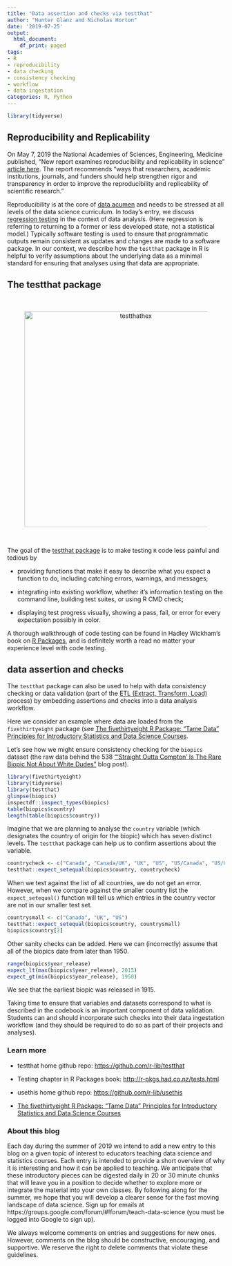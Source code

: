 ```yaml
---
title: "Data assertion and checks via testthat"
author: "Hunter Glanz and Nicholas Horton"
date: '2019-07-25'
output:
  html_document:
    df_print: paged
tags:
- R
- reproducibility
- data checking
- consistency checking
- workflow
- data ingestation
categories: R, Python
---
```


```r
library(tidyverse)
```

## Reproducibility and Replicability

On May 7, 2019 the National Academies of Sciences, Engineering, Medicine published, "New report examines reproducibility and replicability in science" [article here](https://phys.org/news/2019-05-replicability-science.html). The report recommends "ways that researchers, academic institutions, journals, and funders should help strengthen rigor and transparency in order to improve the reproducibility and replicability of scientific research." 

Reproducibility is at the core of [data acumen](https://teachdatascience.com/nasem) and needs to be stressed at all levels of the data science curriculum.  In today's entry, we discuss [regression testing](https://en.wikipedia.org/wiki/Regression_testing) in the context of data analysis.  (Here regression is referring to returning to a former or less developed state, not a statistical model.) Typically software testing is used to ensure that programmatic outputs remain consistent as updates and changes are made to a software package.  In our context, we describe how the `testthat` package in R is helpful to verify assumptions about the underlying data as a minimal standard for ensuring that analyses using that data are appropriate.

## The testthat package


<br>

<center>
<figure>
<img alt = 'testthathex' width='500' src='/post/testthat/testthathex.png' />
</figure>
</center> <br>


The goal of the [testthat package](https://github.com/r-lib/testthat) is to make testing `R` code less painful and tedious by

* providing functions that make it easy to describe what you expect a function to do, including catching errors, warnings, and messages;

* integrating into existing workflow, whether it's information testing on the command line, building test suites, or using R CMD check;

* displaying test progress visually, showing a pass, fail, or error for every expectation possibly in color.

A thorough walkthrough of code testing can be found in Hadley Wickham's book on [R Packages](http://r-pkgs.had.co.nz/tests.html), and is definitely worth a read no matter your experience level with code testing.

## data assertion and checks

The `testthat` package can also be used to help with data consistency checking or data validation (part of the [ETL (Extract, Transform, Load)](https://en.wikipedia.org/wiki/Extract,_transform,_load) process) by embedding assertions and checks into a data analysis workflow.  

Here we consider an example where data are loaded from the `fivethirtyeight` package (see [The fivethirtyeight R Package: "Tame Data" Principles for Introductory Statistics and Data Science Courses](https://escholarship.org/uc/item/0rx1231m).

Let's see how we might ensure consistency checking for the `biopics` dataset (the raw data behind the 538 ["‘Straight Outta Compton’ Is The Rare Biopic Not About White Dudes"](https://fivethirtyeight.com/features/straight-outta-compton-is-the-rare-biopic-not-about-white-dudes/) blog post).

```r
library(fivethirtyeight)
library(tidyverse)
library(testthat)
glimpse(biopics)
inspectdf::inspect_types(biopics)
table(biopics$country)
length(table(biopics$country))
```

Imagine that we are planning to analyse the `country` variable (which designates the country of origin for the biopic) which has seven distinct levels.  The `testthat` package can help us to confirm assertions about the variable.

```r
countrycheck <- c("Canada", "Canada/UK", "UK", "US", "US/Canada", "US/UK", "US/UK/Canada")
testthat::expect_setequal(biopics$country, countrycheck)
```

When we test against the list of all countries, we do not get an error.  
However, when we compare against the smaller country list the `expect_setequal()` function will tell us which entries in the country vector are not in our smaller test set.


```r
countrysmall <- c("Canada", "UK", "US")
testthat::expect_setequal(biopics$country, countrysmall)
biopics$country[2]
```

Other sanity checks can be added.  Here we can (incorrectly) assume that all of the biopics date from later than 1950.

```r
range(biopics$year_release)
expect_lt(max(biopics$year_release), 2015)
expect_gt(min(biopics$year_release), 1950)
```

We see that the earliest biopic was released in 1915.  

Taking time to ensure that variables and datasets correspond to what is described in the codebook is an important component of data validation.  Students can and should incorporate such checks into their data ingestation workflow (and they should be required to do so as part of their projects and analyses).


###  Learn more

* testthat home github repo: [https://github.com/r-lib/testthat](https://github.com/r-lib/testthat)

* Testing chapter in R Packages book: [http://r-pkgs.had.co.nz/tests.html](http://r-pkgs.had.co.nz/tests.html)

* usethis home github repo: [https://github.com/r-lib/usethis](https://github.com/r-lib/usethis)
* [The fivethirtyeight R Package: "Tame Data" Principles for Introductory Statistics and Data Science Courses](https://escholarship.org/uc/item/0rx1231m)


### About this blog 

Each day during the summer of 2019 we intend to add a new entry to this blog on a given topic of interest to educators teaching data science and statistics courses. Each entry is intended to provide a short overview of why it is interesting and how it can be applied to teaching. We anticipate that these introductory pieces can be digested daily in 20 or 30 minute chunks that will leave you in a position to decide whether to explore more or integrate the material into your own classes. By following along for the summer, we hope that you will develop a clearer sense for the fast moving landscape of data science. Sign up for emails at https://groups.google.com/forum/#!forum/teach-data-science (you must be logged into Google to sign up).

We always welcome comments on entries and suggestions for new ones.  However, comments on the blog should be constructive, encouraging, and supportive.  We reserve the right to delete comments that violate these guidelines.


